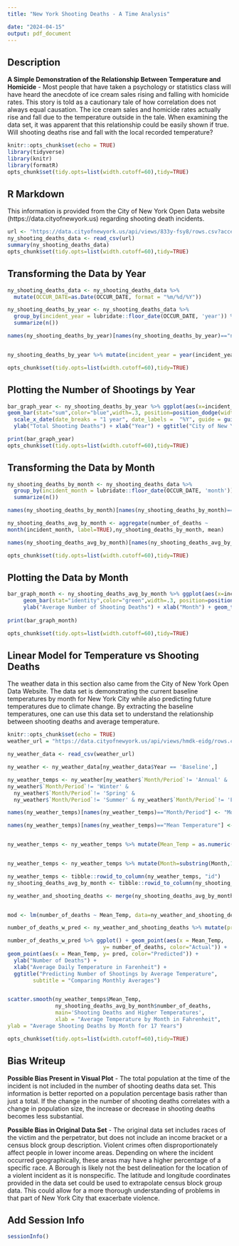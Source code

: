 ---
title: "New York Shooting Deaths - A Time Analysis"

date: "2024-04-15"
output: pdf_document
---

## Description

**A Simple Demonstration of the Relationship Between Temperature and Homicide** -
Most people that have taken a psychology or statistics class will have 
heard the anecdote of ice cream sales rising and falling with homicide rates. 
This story is told as a cautionary tale of how correlation does not always equal 
causation. The ice cream sales and homicide rates actually rise and fall due to 
the temperature outside in the tale. When examining the data set, it was apparent 
that this relationship could be easily shown if true. Will shooting deaths rise 
and fall with the local recorded temperature?

```{r setup, include=FALSE}
knitr::opts_chunk$set(echo = TRUE)
library(tidyverse)
library(knitr)
library(formatR)
opts_chunk$set(tidy.opts=list(width.cutoff=60),tidy=TRUE)
```

## R Markdown

This information is provided from the City of New York Open Data website (https://data.cityofnewyork.us) regarding shooting death incidents.

```{r download}
url <- "https://data.cityofnewyork.us/api/views/833y-fsy8/rows.csv?accessType=DOWNLOAD"
ny_shooting_deaths_data <- read_csv(url)
summary(ny_shooting_deaths_data)
opts_chunk$set(tidy.opts=list(width.cutoff=60),tidy=TRUE)
```

## Transforming the Data by Year
```{r data transform, include=TRUE}
ny_shooting_deaths_data <- ny_shooting_deaths_data %>% 
  mutate(OCCUR_DATE=as.Date(OCCUR_DATE, format = "%m/%d/%Y"))

ny_shooting_deaths_by_year <- ny_shooting_deaths_data %>% 
  group_by(incident_year = lubridate::floor_date(OCCUR_DATE, 'year')) %>% 
  summarize(n())

names(ny_shooting_deaths_by_year)[names(ny_shooting_deaths_by_year)=="n()"] <- "number_of_deaths"


ny_shooting_deaths_by_year %>% mutate(incident_year = year(incident_year))

opts_chunk$set(tidy.opts=list(width.cutoff=60),tidy=TRUE)
```
## Plotting the Number of Shootings by Year
```{r data graph, include=TRUE}
bar_graph_year <- ny_shooting_deaths_by_year %>% ggplot(aes(x=incident_year,y=number_of_deaths)) + 
geom_bar(stat="sum",color="blue",width=.3, position=position_dodge(width=.6), show.legend=FALSE) +
  scale_x_date(date_breaks = "1 year", date_labels =  "%Y", guide = guide_axis(angle=45)) + 
  ylab("Total Shooting Deaths") + xlab("Year") + ggtitle("City of New York Shooting Deaths", subtitle = "Total by Year for 17 Years")

print(bar_graph_year)
opts_chunk$set(tidy.opts=list(width.cutoff=60),tidy=TRUE)
```

## Transforming the Data by Month
```{r data group by month, include=TRUE}
ny_shooting_deaths_by_month <- ny_shooting_deaths_data %>% 
  group_by(incident_month = lubridate::floor_date(OCCUR_DATE, 'month')) %>% 
  summarize(n())

names(ny_shooting_deaths_by_month)[names(ny_shooting_deaths_by_month)=="n()"] <- "number_of_deaths"

ny_shooting_deaths_avg_by_month <- aggregate(number_of_deaths ~ 
month(incident_month, label=TRUE),ny_shooting_deaths_by_month, mean)

names(ny_shooting_deaths_avg_by_month)[names(ny_shooting_deaths_avg_by_month)=="month(incident_month, label = TRUE)"] <- "incident_month"

opts_chunk$set(tidy.opts=list(width.cutoff=60),tidy=TRUE)
```
## Plotting the Data by Month
```{r data graph month, include=TRUE}
bar_graph_month <- ny_shooting_deaths_avg_by_month %>% ggplot(aes(x=incident_month,y=number_of_deaths)) + 
     geom_bar(stat="identity",color="green",width=.3, position=position_dodge(width=.6), show.legend=FALSE) + 
     ylab("Average Number of Shooting Deaths") + xlab("Month") + geom_text(aes(label=round(number_of_deaths,0), vjust=0)) + ggtitle("City of New York Shooting Deaths", subtitle = "Average by Month for 17 Years")
 
print(bar_graph_month)

opts_chunk$set(tidy.opts=list(width.cutoff=60),tidy=TRUE)
```

## Linear Model for Temperature vs Shooting Deaths

The weather data in this section also came from the City of New York Open Data
Website. The data set is demonstrating the current baseline temperatures by month
for New York City while also predicting future temperatures due to climate change.
By extracting the baseline temperatures, one can use this data set to understand 
the relationship between shooting deaths and average temperature.
```{r linear model, include=TRUE}
knitr::opts_chunk$set(echo = TRUE)
weather_url = "https://data.cityofnewyork.us/api/views/hmdk-eidg/rows.csv?accessType=DOWNLOAD"

ny_weather_data <- read_csv(weather_url)

ny_weather <- ny_weather_data[ny_weather_data$Year == 'Baseline',]

ny_weather_temps <- ny_weather[ny_weather$`Month/Period`!= 'Annual' & 
ny_weather$`Month/Period`!= 'Winter' & 
  ny_weather$`Month/Period`!= 'Spring' & 
  ny_weather$`Month/Period`!= 'Summer' & ny_weather$`Month/Period`!= 'Fall',]

names(ny_weather_temps)[names(ny_weather_temps)=="Month/Period"] <- "Month"

names(ny_weather_temps)[names(ny_weather_temps)=="Mean Temperature"] <- "Mean_Temp"


ny_weather_temps <- ny_weather_temps %>% mutate(Mean_Temp = as.numeric(substr(Mean_Temp,1,4)))


ny_weather_temps <- ny_weather_temps %>% mutate(Month=substring(Month,1,3))

ny_weather_temps <- tibble::rowid_to_column(ny_weather_temps, "id")
ny_shooting_deaths_avg_by_month <- tibble::rowid_to_column(ny_shooting_deaths_avg_by_month, "id")

ny_weather_and_shooting_deaths <- merge(ny_shooting_deaths_avg_by_month, ny_weather_temps)


mod <- lm(number_of_deaths ~ Mean_Temp, data=ny_weather_and_shooting_deaths)

number_of_deaths_w_pred <- ny_weather_and_shooting_deaths %>% mutate(pred = predict(mod))

number_of_deaths_w_pred %>% ggplot() + geom_point(aes(x = Mean_Temp, 
                              y= number_of_deaths, color="Actual")) +  
geom_point(aes(x = Mean_Temp, y= pred, color="Predicted")) + 
  ylab("Number of Deaths") + 
  xlab("Average Daily Temperature in Farenheit") +
  ggtitle("Predicting Number of Shootings by Average Temperature", 
        subtitle = "Comparing Monthly Averages")


scatter.smooth(ny_weather_temps$Mean_Temp, 
               ny_shooting_deaths_avg_by_month$number_of_deaths,
               main='Shooting Deaths and Higher Temperatures',
               xlab = "Average Temperature by Month in Fahrenheit", 
ylab = "Average Shooting Deaths by Month for 17 Years")

opts_chunk$set(tidy.opts=list(width.cutoff=60),tidy=TRUE)
```

## Bias Writeup

**Possible Bias Present in Visual Plot** -
The total population at the time of the incident is not included in the number of 
shooting deaths data set. This information is better reported on a population 
percentage basis rather than just a total. If the change in the number of shooting 
deaths correlates with a change in population size, the increase or decrease in 
shooting deaths becomes less substantial.

**Possible Bias in Original Data Set** -
The original data set includes races of the victim and the perpetrator, but does 
not include an income bracket or a census block group description. Violent crimes 
often disproportionately affect people in lower income areas. Depending on where 
the incident occurred geographically, these areas may have a higher percentage of 
a specific race. A Borough is likely not the best delineation for the location 
of a violent incident as it is nonspecific. The latitude and longitude coordinates 
provided in the data set could be used to extrapolate census block group data. 
This could allow for a more thorough understanding of problems in that part of 
New York City that exacerbate violence. 


## Add Session Info
```{r data, include=TRUE}
sessionInfo()
```